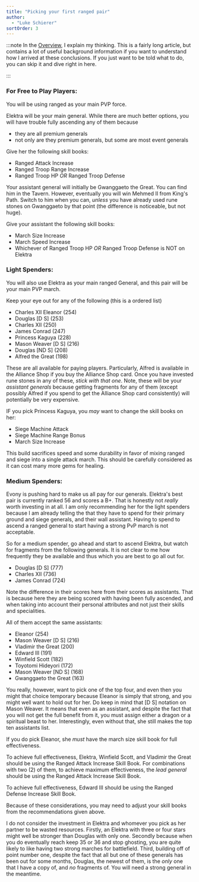 ```yaml
---
title: "Picking your first ranged pair"
author: 
  - "Luke Schierer"
sortOrder: 3
---
```

:::note
In the [Overview][], I explain my thinking.  This is a fairly long article, but
contains a lot of useful background information if you want to understand how I
arrived at these conclusions. If you just want to be told what to do, you can
skip it and dive right in here. 

[Overview]: <../overview/>
:::
### For Free to Play Players:

You will be using ranged as your main PVP force.

Elektra will be your main general.  While there are much better options,
you will have trouble fully ascending any of them because 
* they are all premium generals 
* not only are they premium generals, but some are most event generals

Give her the following skill books:
* Ranged Attack Increase
* Ranged Troop Range Increase
* Ranged Troop HP *OR* Ranged Troop Defense

Your assistant general will initially be Gwanggaeto the Great.  You can find
him in the Tavern.  However, eventually you will win Mehmed II from King's
Path.  Switch to him when you can, *unless* you have already used rune stones
on Gwanggaeto by that point (the difference is noticeable, but not huge).

Give your assistant the following skill books:
* March Size Increase
* March Speed Increase
* Whichever of Ranged Troop HP *OR* Ranged Troop Defense is NOT on Elektra

### Light Spenders:

You will also use Elektra as your main ranged General, and this pair will be
your main PVP march.

Keep your eye out for any of the following (this is a ordered list)

* Charles XII Eleanor (254)
* Douglas [D S] (253)
* Charles XII (250)
* James Conrad (247)
* Princess Kaguya (228)
* Mason Weaver [D S] (216)
* Douglas [ND S] (208)
* Alfred the Great (198)

These are all available for paying players. Particularly, Alfred is available
in the Alliance Shop if you buy the Alliance Shop card.  Once you have invested
rune stones in any of these, *stick with that one*.  Note, these will be your
*assistant generals* because getting fragments for any of them (except possibly
Alfred if you spend to get the Alliance Shop card consistently) will
potentially be very expensive.

IF you pick Princess Kaguya, you *may* want to change the skill books on her:
* Siege Machine Attack
* Siege Machine Range Bonus
* March Size Increase

This build sacrifices speed and some durability in favor of mixing ranged and
siege into a single attack march.  This should be carefully considered as it
can cost many more gems for healing.

### Medium Spenders:

Evony is pushing hard to make us all pay for our generals.  Elektra's best pair 
is currently ranked 56 and scores a B+.  That is honestly not *really* worth 
investing in at all.  I am only recommending her for the light spenders because
I am already telling the that they have to spend for their primary ground and 
siege generals, and their wall assistant.  Having to spend to ascend a ranged
general to start having a strong PvP march is not acceptable. 

So for a medium spender, go ahead and start to ascend Elektra, but watch for
fragments from the following generals.  It is not clear to me how frequently they
be available and thus which you are best to go all out for.

* Douglas [D S] (777)
* Charles XII (736)
* James Conrad (724)

Note the difference in their scores here from their scores as assistants.  That 
is because here they are being scored with having been fully ascended, and when
taking into account their personal attributes and not just their skills and
specialities.  

All of them accept the same assistants:
* Eleanor (254)
* Mason Weaver [D S] (216)
* Vladimir the Great (200)
* Edward III (191)
* Winfield Scott (182)
* Toyotomi Hideyori (172)
* Mason Weaver [ND S] (168)
* Gwanggaeto the Great (163)

You really, however, want to pick one of the top four, and even then you might
that choice temporary because Eleanor is simply that strong, and you might well
want to hold out for her.  Do keep in mind that [D S] notation on Mason Weaver.
It means that even as an assistant, and despite the fact that you will not get 
the full benefit from it, you must assign either a dragon or a spiritual beast
to her. Interestingly, even without that, she still makes the top ten assistants 
list.

If you do pick Eleanor, she *must* have the march size skill book for full
effectiveness. 

To achieve full effectiveness, Elektra, Winfield Scott, and Vladimir the Great 
should be using the Ranged Attack Increase Skill Book.  For combinations with 
two (2) of them, to achieve maximum effectiveness, the *lead general* should 
be using the Ranged Attack Increase Skill Book.

To achieve full effectiveness, Edward III should be using the Ranged Defense 
Increase Skill Book.

Because of these considerations, you may need to adjust your skill books from 
the recommendations given above. 

I do not consider the investment in Elektra and whomever you pick as her partner
to be wasted resources.  Firstly, an Elektra with three or four stars might well 
be stronger than Douglas with only one.  Secondly because when you do eventually 
reach keep 35 or 36 and stop ghosting, you are quite likely to like having two 
strong marches for battlefield.   Third, building off of point number one, 
despite the fact that all but one of these generals has been out for some months,
Douglas, the newest of them, is the *only* one that I have a copy of, and *no* 
fragments of.  You will need a strong general in the meantime.
